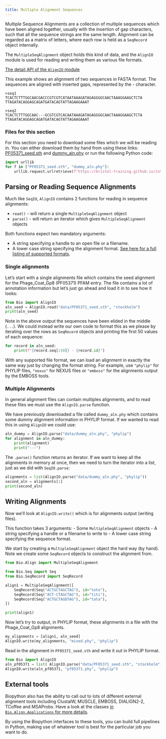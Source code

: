 ```yaml
---
title: Multiple Alignment Sequences
---
```



Multiple Sequence Alignments are a collection of multiple sequences which have been aligned together, usually with the insertion of gap characters, such that all the sequence strings are the same length. Alignment can be regarded as a matrix of letters, where each row is held as a `SeqRecord` object internally.

The `MultipleSeqAlignment` object holds this kind of data, and the `AlignIO` module is used for reading and writing them as various file formats.

[The detail API of the `AlignIO` module](http://biopython.org/DIST/docs/api/Bio.AlignIO-module.html)

::: {#keypointsN .callout-tip icon=false title='Alignment files'}
This example shows an alignment of two sequences in FASTA format. The sequences are aligned with inserted gaps, represented by the - character.

```
>seq1
TCACTCTTTGGCAACGACCCGTCGTCATAATAAAGATAGAGGGGCAACTAAAGGAAGCTCTA
TTAGATACAGGAGCAGATGATACAGTATTAGAAGAAAT

>seq2
TCACTCTTTGGCAAC---GCGTCGTCACAATAAAGATAGAGGGGCAACTAAAGGAAGCTCTA
TTAGATACAGGAGCAGATGATACAGTATTAGAAGAAAT
```
:::

### Files for this section

For this section you need to download some files which we will be reading in. You can either download them by hand from using these links: [PF05371_seed.sth](https://bristol-training.github.io/introduction-to-biopython/data/PF05371_seed.sth) and [dummy_aln.phy](https://bristol-training.github.io/introduction-to-biopython/data/dummy_aln.phy) or run the following Python code:


```python
import urllib
for f in ["PF05371_seed.sth", "dummy_aln.phy"]:
    urllib.request.urlretrieve(f"https://bristol-training.github.io/introduction-to-biopython/data/{f}", f)
```

## Parsing or Reading Sequence Alignments
Much like `SeqIO`, `AlignIO` contains 2 functions for reading in sequence alignments:

- `read()` - will return a single `MultipleSeqAlignment` object
- `parse()` - will return an iterator which gives `MultipleSeqAlignment` objects

Both functions expect two mandatory arguments:

- A string specifying a handle to an open file or a filename.
- A lower case string specifying the alignment format. [See here for a full listing of supported formats](http://biopython.org/wiki/AlignIO).

### Single alignments

Let's start with a single alignments file which contains the seed alignment for the Phage_Coat_Gp8 (PF05371) PFAM entry. The file contains a lot of annotation information but let's just go ahead and load it in to see how it looks:


```python
from Bio import AlignIO
aln_seed = AlignIO.read("data/PF05371_seed.sth", "stockholm")
print(aln_seed)
```


Note in the above output the sequences have been elided in the middle (`...`). We could instead write our own code to format this as we please by iterating over the rows as `SeqRecord` objects and printing the first 50 values of each sequence:


```python
for record in aln_seed:
    print(f"{record.seq[:50]} - {record.id}")
```


With any supported file format, we can load an alignment in exactly the same way just by changing the format string. For example, use `"phylip"` for PHYLIP files, `"nexus"` for NEXUS files or `"emboss"` for the alignments output by the EMBOSS tools.

### Multiple Alignments

In general alignment files can contain multiples alignments, and to read these files we must use the `AlignIO.parse` function.

We have previously downloaded a file called `dummy_aln.phy` which contains some dummy alignment information in PHYLIP format. If we wanted to read this in using `AlignIO` we could use:


```python
aln_dummy = AlignIO.parse("data/dummy_aln.phy", "phylip")
for alignment in aln_dummy:
    print(alignment)
    print("---")
```


The `.parse()` function returns an iterator. If we want to keep all the alignments in memory at once, then we need to turn the iterator into a list, just as we did with `SeqIO.parse`:


```python
alignments = list(AlignIO.parse("data/dummy_aln.phy", "phylip"))
second_aln = alignments[1]
print(second_aln)
```


## Writing Alignments

Now we’ll look at `AlignIO.write()` which is for alignments output (writing files). 

This function takes 3 arguments: 
- Some `MultipleSeqAlignment` objects 
- A string specifying a handle or a filename to write to
- A lower case string specifying the sequence format.

We start by creating a `MultipleSeqAlignment` object the hard way (by hand). Note we create some `SeqRecord` objects to construct the alignment from.


```python
from Bio.Align import MultipleSeqAlignment

from Bio.Seq import Seq
from Bio.SeqRecord import SeqRecord

align1 = MultipleSeqAlignment([
    SeqRecord(Seq("ACTGCTAGCTAG"), id="toto"),
    SeqRecord(Seq("ACT-CTAGCTAG"), id="titi"),
    SeqRecord(Seq("ACTGCTAGDTAG"), id="tata"),
])

print(align1)
```


Now let's try to output, in PHYLIP format, these alignments in a file with the Phage_Coat_Gp8 alignments.


```python
my_alignments = [align1, aln_seed]
AlignIO.write(my_alignments, "mixed.phy", "phylip")
```


::: {#exampleN .callout-note icon=false title='Exercise'}

Read in the alignment in `PF05371_seed.sth` and write it out in PHYLIP format.

:::

::: {#answerN .callout-caution icon=false title='Answer' collapse="true"}
```python
from Bio import AlignIO
aln_pf05371 = list( AlignIO.parse("data/PF05371_seed.sth", "stockholm") )
AlignIO.write(aln_pf05371, "pf05371.phy", "phylip")
```

:::

## External tools

Biopython also has the ability to call out to lots of different external alignment tools including ClustalW, MUSCLE, EMBOSS, DIALIGN2-2, TCoffee and MSAProbs. Have a look at the classes [in `Bio.Align.Applications` for more details](https://biopython.org/docs/latest/api/Bio.Align.Applications.html).

By using the Biopython interfaces to these tools, you can build full pipelines in Python, making use of whatever tool is best for the particular job you want to do.
